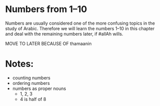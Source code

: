 # Numbers from 1--10

Numbers are usually considered one of the more confusing topics in the study of Arabic. Therefore we will learn the numbers 1--10 in this chapter and deal with the remaining numbers later, if [#allAh]{.trn2} wills.

MOVE TO LATER BECAUSE OF thamaanin

# Notes:

+ counting numbers
+ ordering numbers
+ numbers as proper nouns
  + 1, 2, 3
  + 4 is half of 8
